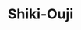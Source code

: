---
title: "Shiki-Ouji"
slug: "shiki-ouji"
arcana: "Chariot"

image: "./.jpg"

phys: ""
gun: ""
fire: ""
ice: ""
elec: ""
wind: ""
psy: ""
nuke: ""
bless: ""
curse: ""
---